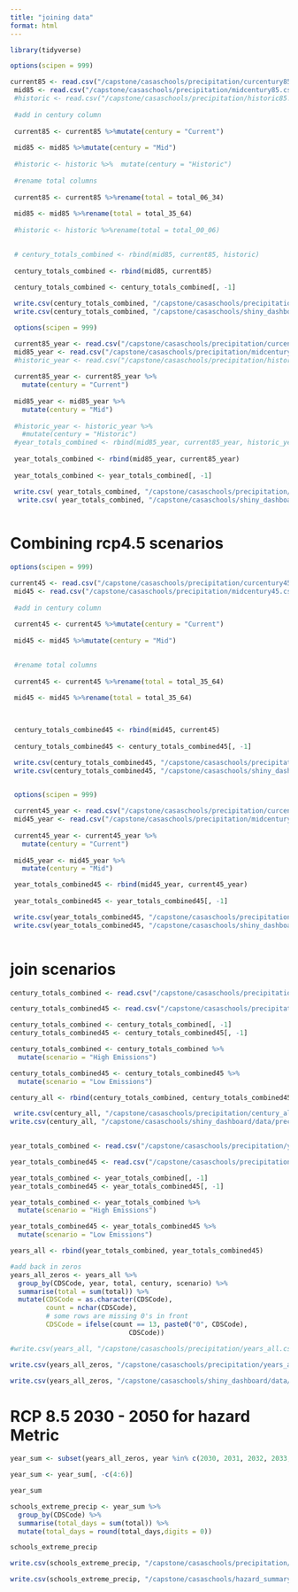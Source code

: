 ```yaml
---
title: "joining data"
format: html
---
```


```r
library(tidyverse)
```

```r
options(scipen = 999)

current85 <- read.csv("/capstone/casaschools/precipitation/curcentury85.csv")
 mid85 <- read.csv("/capstone/casaschools/precipitation/midcentury85.csv")
 #historic <- read.csv("/capstone/casaschools/precipitation/historic85.csv")
 
 #add in century column
 
 current85 <- current85 %>%mutate(century = "Current")
 
 mid85 <- mid85 %>%mutate(century = "Mid")
 
 #historic <- historic %>%  mutate(century = "Historic")
 
 #rename total columns
 
 current85 <- current85 %>%rename(total = total_06_34)
 
 mid85 <- mid85 %>%rename(total = total_35_64)
 
 #historic <- historic %>%rename(total = total_00_06)
 

 # century_totals_combined <- rbind(mid85, current85, historic)
 
 century_totals_combined <- rbind(mid85, current85)
 
 century_totals_combined <- century_totals_combined[, -1]

 write.csv(century_totals_combined, "/capstone/casaschools/precipitation/century_totals_combined.csv")
 write.csv(century_totals_combined, "/capstone/casaschools/shiny_dashboard/data/precipitation/century_totals_combined.csv")

```

```r

 options(scipen = 999)

 current85_year <- read.csv("/capstone/casaschools/precipitation/curcentury85_year.csv")
 mid85_year <- read.csv("/capstone/casaschools/precipitation/midcentury85_year.csv")
 #historic_year <- read.csv("/capstone/casaschools/precipitation/historic85_year.csv")
 
 current85_year <- current85_year %>%
   mutate(century = "Current")
 
 mid85_year <- mid85_year %>%
   mutate(century = "Mid")
 
 #historic_year <- historic_year %>% 
   #mutate(century = "Historic")
 #year_totals_combined <- rbind(mid85_year, current85_year, historic_year)
 
 year_totals_combined <- rbind(mid85_year, current85_year)
 
 year_totals_combined <- year_totals_combined[, -1]

 write.csv( year_totals_combined, "/capstone/casaschools/precipitation/year_totals_combined.csv")
  write.csv( year_totals_combined, "/capstone/casaschools/shiny_dashboard/data/precipitation/year_totals_combined.csv")
 
```

# Combining rcp4.5 scenarios

```r
options(scipen = 999)

current45 <- read.csv("/capstone/casaschools/precipitation/curcentury45.csv")
 mid45 <- read.csv("/capstone/casaschools/precipitation/midcentury45.csv")
 
 #add in century column
 
 current45 <- current45 %>%mutate(century = "Current")
 
 mid45 <- mid45 %>%mutate(century = "Mid")

 
 #rename total columns
 
 current45 <- current45 %>%rename(total = total_35_64)
 
 mid45 <- mid45 %>%rename(total = total_35_64)

 

 century_totals_combined45 <- rbind(mid45, current45)
 
 century_totals_combined45 <- century_totals_combined45[, -1]

 write.csv(century_totals_combined45, "/capstone/casaschools/precipitation/century_totals_combined45.csv")
 write.csv(century_totals_combined45, "/capstone/casaschools/shiny_dashboard/data/precipitation/century_totals_combined45.csv")
 
```

```r
 options(scipen = 999)

 current45_year <- read.csv("/capstone/casaschools/precipitation/curcentury45_year.csv")
 mid45_year <- read.csv("/capstone/casaschools/precipitation/midcentury45_year.csv")
 
 current45_year <- current45_year %>%
   mutate(century = "Current")
 
 mid45_year <- mid45_year %>%
   mutate(century = "Mid")

 year_totals_combined45 <- rbind(mid45_year, current45_year)
 
 year_totals_combined45 <- year_totals_combined45[, -1]

 write.csv(year_totals_combined45, "/capstone/casaschools/precipitation/year_totals_combined45.csv")
 write.csv(year_totals_combined45, "/capstone/casaschools/shiny_dashboard/data/precipitation/year_totals_combined45.csv")
 
```

# join scenarios

```r
century_totals_combined <- read.csv("/capstone/casaschools/precipitation/century_totals_combined.csv")

century_totals_combined45 <- read.csv("/capstone/casaschools/precipitation/century_totals_combined45.csv")

century_totals_combined <- century_totals_combined[, -1]
century_totals_combined45 <- century_totals_combined45[, -1]

century_totals_combined <- century_totals_combined %>% 
  mutate(scenario = "High Emissions")

century_totals_combined45 <- century_totals_combined45 %>% 
  mutate(scenario = "Low Emissions")

century_all <- rbind(century_totals_combined, century_totals_combined45)

 write.csv(century_all, "/capstone/casaschools/precipitation/century_all.csv")
write.csv(century_all, "/capstone/casaschools/shiny_dashboard/data/precipitation/century_all.csv")
 
```

```r
year_totals_combined <- read.csv("/capstone/casaschools/precipitation/year_totals_combined.csv")

year_totals_combined45 <- read.csv("/capstone/casaschools/precipitation/year_totals_combined45.csv")

year_totals_combined <- year_totals_combined[, -1]
year_totals_combined45 <- year_totals_combined45[, -1]

year_totals_combined <- year_totals_combined %>% 
  mutate(scenario = "High Emissions")

year_totals_combined45 <- year_totals_combined45 %>% 
  mutate(scenario = "Low Emissions")

years_all <- rbind(year_totals_combined, year_totals_combined45)

#add back in zeros
years_all_zeros <- years_all %>% 
  group_by(CDSCode, year, total, century, scenario) %>% 
  summarise(total = sum(total)) %>% 
  mutate(CDSCode = as.character(CDSCode),
         count = nchar(CDSCode),
         # some rows are missing 0's in front
         CDSCode = ifelse(count == 13, paste0("0", CDSCode),
                              CDSCode))

#write.csv(years_all, "/capstone/casaschools/precipitation/years_all.csv")

write.csv(years_all_zeros, "/capstone/casaschools/precipitation/years_all_zeros.csv")

write.csv(years_all_zeros, "/capstone/casaschools/shiny_dashboard/data/precipitation/years_all_zeros.csv")
```

# RCP 8.5 2030 - 2050 for hazard Metric

```r
year_sum <- subset(years_all_zeros, year %in% c(2030, 2031, 2032, 2033, 2034, 2035, 2036, 2037, 2038, 2039, 2040, 2041, 2042, 2043, 2044, 2045, 2046, 2047, 2048, 2049, 2050))

year_sum <- year_sum[, -c(4:6)]

year_sum

schools_extreme_precip <- year_sum %>% 
  group_by(CDSCode) %>% 
  summarise(total_days = sum(total)) %>% 
  mutate(total_days = round(total_days,digits = 0))

schools_extreme_precip

write.csv(schools_extreme_precip, "/capstone/casaschools/precipitation/schools_extreme_precip.csv")

write.csv(schools_extreme_precip, "/capstone/casaschools/hazard_summary/individual_tables/schools_extreme_precip.csv")
```

